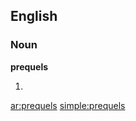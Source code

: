 ==English==

===Noun===
'''prequels'''

# {{plural of|prequel}}

[[ar:prequels]]
[[simple:prequels]]